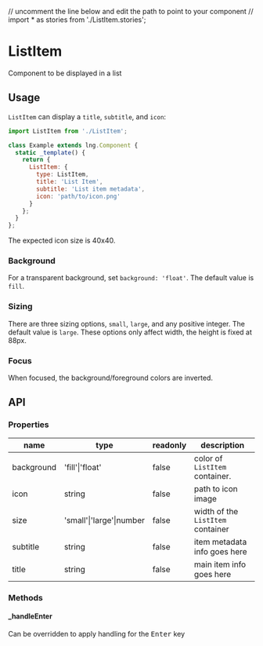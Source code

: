 // uncomment the line below and edit the path to point to your component
// import * as stories from './ListItem.stories';

# ListItem

Component to be displayed in a list

## Usage

`ListItem` can display a `title`, `subtitle`, and `icon`:

```js
import ListItem from './ListItem';

class Example extends lng.Component {
  static _template() {
    return {
      ListItem: {
        type: ListItem,
        title: 'List Item',
        subtitle: 'List item metadata',
        icon: 'path/to/icon.png'
      }
    };
  }
};
```

<Preview>
  <Story id="listitem--basic" />
</Preview>

The expected icon size is 40x40.

### Background

For a transparent background, set `background: 'float'`. The default value is `fill`.

### Sizing

There are three sizing options, `small`, `large`, and any positive integer. The default value is `large`. These options only affect width, the height is fixed at 88px.

### Focus

When focused, the background/foreground colors are inverted.

## API

### Properties

name|type|readonly|description
--|--|--|--
background|'fill'\|'float'|false|color of `ListItem` container.
icon|string|false|path to icon image
size|'small'\|'large'\|number|false|width of the `ListItem` container
subtitle|string|false|item metadata info goes here
title|string|false|main item info goes here

### Methods

#### _handleEnter

Can be overridden to apply handling for the <kbd>Enter</kbd> key

